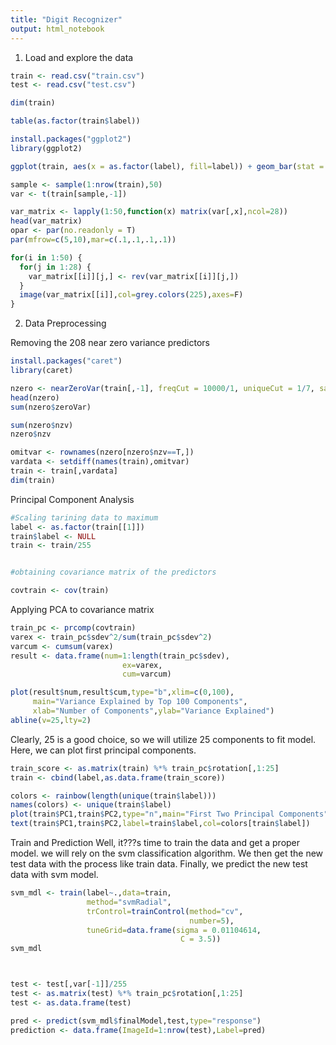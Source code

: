 ```yaml
---
title: "Digit Recognizer"
output: html_notebook
---
```



1. Load and explore the data
```r

train <- read.csv("train.csv")
test <- read.csv("test.csv")

dim(train)
```

```r
table(as.factor(train$label))
```

```r
install.packages("ggplot2")
library(ggplot2)

ggplot(train, aes(x = as.factor(label), fill=label)) + geom_bar(stat = "count", color = "white") + scale_fill_gradient(low = "pink", high = "blue", guide = F) + labs(x = "labels", main = "digit count in training data")

```

```r


sample <- sample(1:nrow(train),50)
var <- t(train[sample,-1])

var_matrix <- lapply(1:50,function(x) matrix(var[,x],ncol=28))
head(var_matrix)
opar <- par(no.readonly = T)
par(mfrow=c(5,10),mar=c(.1,.1,.1,.1))

for(i in 1:50) {
  for(j in 1:28) {
    var_matrix[[i]][j,] <- rev(var_matrix[[i]][j,])
  }
  image(var_matrix[[i]],col=grey.colors(225),axes=F)
}

```


2. Data Preprocessing

Removing the 208 near zero variance predictors

```r

install.packages("caret")
library(caret)

nzero <- nearZeroVar(train[,-1], freqCut = 10000/1, uniqueCut = 1/7, saveMetrics = T)
head(nzero)
sum(nzero$zeroVar)

sum(nzero$nzv)
nzero$nzv

omitvar <- rownames(nzero[nzero$nzv==T,])
vardata <- setdiff(names(train),omitvar)
train <- train[,vardata]
dim(train)
```

Principal Component Analysis

```r

#Scaling tarining data to maximum
label <- as.factor(train[[1]])
train$label <- NULL
train <- train/255


#obtaining covariance matrix of the predictors

covtrain <- cov(train)

```

Applying PCA to covariance matrix
```r
train_pc <- prcomp(covtrain)
varex <- train_pc$sdev^2/sum(train_pc$sdev^2)
varcum <- cumsum(varex)
result <- data.frame(num=1:length(train_pc$sdev),
                         ex=varex,
                         cum=varcum)

plot(result$num,result$cum,type="b",xlim=c(0,100),
     main="Variance Explained by Top 100 Components",
     xlab="Number of Components",ylab="Variance Explained")
abline(v=25,lty=2)
```

Clearly, 25 is a good choice, so we will utilize 25 components to fit model. Here, we can plot first principal components.

```r
train_score <- as.matrix(train) %*% train_pc$rotation[,1:25]
train <- cbind(label,as.data.frame(train_score))

colors <- rainbow(length(unique(train$label)))
names(colors) <- unique(train$label)
plot(train$PC1,train$PC2,type="n",main="First Two Principal Components")
text(train$PC1,train$PC2,label=train$label,col=colors[train$label])
```

Train and Prediction
Well, it???s time to train the data and get a proper model. we will rely on the svm classification algorithm. We then get the new test data with the process like train data. Finally, we predict the new test data with svm model. 


```r
svm_mdl <- train(label~.,data=train,
                 method="svmRadial",
                 trControl=trainControl(method="cv",
                                        number=5),
                 tuneGrid=data.frame(sigma = 0.01104614,
                                      C = 3.5))
svm_mdl



test <- test[,var[-1]]/255
test <- as.matrix(test) %*% train_pc$rotation[,1:25]
test <- as.data.frame(test)

pred <- predict(svm_mdl$finalModel,test,type="response")
prediction <- data.frame(ImageId=1:nrow(test),Label=pred)
                         
```
















